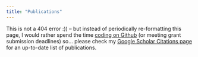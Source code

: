 ```yaml
---
title: "Publications"
---
```


This is not a 404 error :)) -- but instead of periodically re-formatting this page, I would rather spend the time [coding on Github](https://github.com/Bohdan-Khomtchouk) (or meeting grant submission deadlines) so... please check my [Google Scholar Citations page](https://scholar.google.com/citations?hl=en&user=pa6Zh9QAAAAJ&view_op=list_works&sortby=pubdate) for an up-to-date list of publications.
